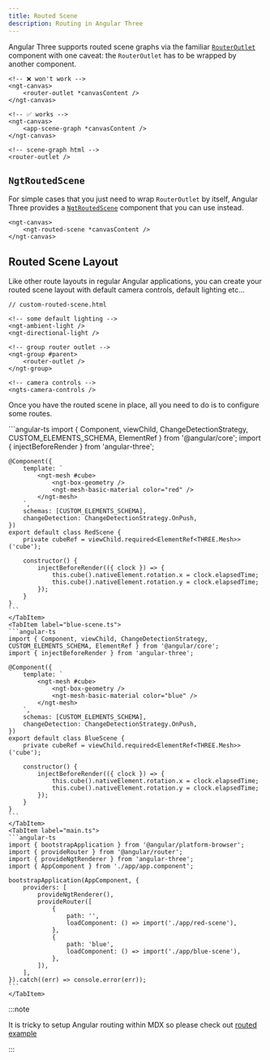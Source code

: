```yaml
---
title: Routed Scene
description: Routing in Angular Three
---
```



Angular Three supports routed scene graphs via the familiar [`RouterOutlet`](https://angular.dev/api/router/RouterOutlet) component with one caveat: the `RouterOutlet` has to be wrapped by another component.

```angular-html
<!-- ❌ won't work -->
<ngt-canvas>
    <router-outlet *canvasContent />
</ngt-canvas>

<!-- ✅ works -->
<ngt-canvas>
    <app-scene-graph *canvasContent />
</ngt-canvas>

<!-- scene-graph html -->
<router-outlet />
```

## `NgtRoutedScene`

For simple cases that you just need to wrap `RouterOutlet` by itself, Angular Three provides a [`NgtRoutedScene`](/reference/core/routed-scene) component that you can use instead.

```angular-html
<ngt-canvas>
    <ngt-routed-scene *canvasContent />
</ngt-canvas>
```

## Routed Scene Layout

Like other route layouts in regular Angular applications, you can create your routed scene layout with default camera controls, default lighting etc...

```angular-html
// custom-routed-scene.html

<!-- some default lighting -->
<ngt-ambient-light />
<ngt-directional-light />

<!-- group router outlet -->
<ngt-group #parent>
    <router-outlet />
</ngt-group>

<!-- camera controls -->
<ngts-camera-controls />
```

Once you have the routed scene in place, all you need to do is to configure some routes.

<Tabs>
    <TabItem label="red-scene.ts">
    ```angular-ts
    import { Component, viewChild, ChangeDetectionStrategy, CUSTOM_ELEMENTS_SCHEMA, ElementRef } from '@angular/core';
    import { injectBeforeRender } from 'angular-three';

    @Component({
        template: `
            <ngt-mesh #cube>
                <ngt-box-geometry />
                <ngt-mesh-basic-material color="red" />
            </ngt-mesh>
        `,
        schemas: [CUSTOM_ELEMENTS_SCHEMA],
        changeDetection: ChangeDetectionStrategy.OnPush,
    })
    export default class RedScene {
        private cubeRef = viewChild.required<ElementRef<THREE.Mesh>>('cube');

        constructor() {
            injectBeforeRender(({ clock }) => {
                this.cube().nativeElement.rotation.x = clock.elapsedTime;
                this.cube().nativeElement.rotation.y = clock.elapsedTime;
            });
        }
    }
    ```
    </TabItem>
    <TabItem label="blue-scene.ts">
    ```angular-ts
    import { Component, viewChild, ChangeDetectionStrategy, CUSTOM_ELEMENTS_SCHEMA, ElementRef } from '@angular/core';
    import { injectBeforeRender } from 'angular-three';

    @Component({
        template: `
            <ngt-mesh #cube>
                <ngt-box-geometry />
                <ngt-mesh-basic-material color="blue" />
            </ngt-mesh>
        `,
        schemas: [CUSTOM_ELEMENTS_SCHEMA],
        changeDetection: ChangeDetectionStrategy.OnPush,
    })
    export default class BlueScene {
        private cubeRef = viewChild.required<ElementRef<THREE.Mesh>>('cube');

        constructor() {
            injectBeforeRender(({ clock }) => {
                this.cube().nativeElement.rotation.x = clock.elapsedTime;
                this.cube().nativeElement.rotation.y = clock.elapsedTime;
            });
        }
    }
    ```
    </TabItem>
    <TabItem label="main.ts">
    ```angular-ts
    import { bootstrapApplication } from '@angular/platform-browser';
    import { provideRouter } from '@angular/router';
    import { provideNgtRenderer } from 'angular-three';
    import { AppComponent } from './app/app.component';

    bootstrapApplication(AppComponent, {
        providers: [
            provideNgtRenderer(),
            provideRouter([
                {
                    path: '',
                    loadComponent: () => import('./app/red-scene'),
                },
                {
                    path: 'blue',
                    loadComponent: () => import('./app/blue-scene'),
                },
            ]),
        ],
    }).catch((err) => console.error(err));
    ```
    </TabItem>

</Tabs>

:::note

It is tricky to setup Angular routing within MDX so please check out [routed example](https://demo.angularthree.org/routed)

:::
